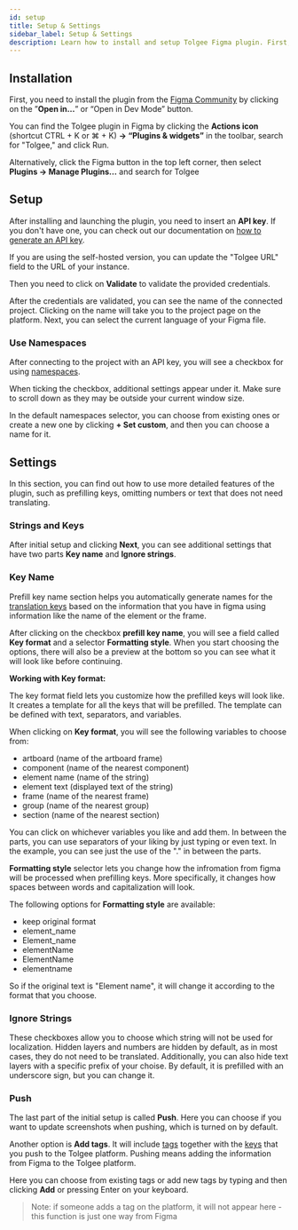 ```yaml
---
id: setup
title: Setup & Settings
sidebar_label: Setup & Settings
description: Learn how to install and setup Tolgee Figma plugin. First, you need to install the plugin from the Figma Community by clicking on the Try it out button.
---
```



## Installation

First, you need to install the plugin from the [Figma Community](https://www.figma.com/community/plugin/1212381421658754793/Tolgee) by clicking on the ”**Open in…**” or “Open in Dev Mode” button.

You can find the Tolgee plugin in Figma by clicking the **Actions icon** (shortcut CTRL + K or ⌘ + K) **→ “Plugins & widgets”** in the toolbar, search for "Tolgee," and click Run. 

Alternatively, click the Figma button in the top left corner, then select **Plugins → Manage Plugins…** and search for Tolgee

## Setup

After installing and launching the plugin, you need to insert an **API key**. If you don't have one, you can check out our documentation on [how to generate an API key](/platform/account_settings/api_keys_and_pat_tokens#generation).

If you are using the self-hosted version, you can update the "Tolgee URL" field to the URL of your instance.

Then you need to click on **Validate** to validate the provided credentials.

<FigmaScreenshotWrapper src="/img/docs/platform/figma-plugin/setup-before-validation.webp" />

After the credentials are validated, you can see the name of the connected project. Clicking on the name will take you to the project page on the platform. Next, you can select the current language of your Figma file.

<FigmaScreenshotWrapper src="/img/docs/platform/figma-plugin/setup-during-validation.webp" />

### Use Namespaces

After connecting to the project with an API key, you will see a checkbox for using [namespaces](/platform/translation_keys/namespaces).

When ticking the checkbox, additional settings appear under it. Make sure to scroll down as they may be outside your current window size.

In the default namespaces selector, you can choose from existing ones or create a new one by clicking **+ Set custom**, and then you can choose a name for it.

<FigmaScreenshotWrapper src="/img/docs/platform/figma-plugin/namespaces-set-up.webp" />

## Settings

In this section, you can find out how to use more detailed features of the plugin, such as prefilling keys, omitting numbers or text that does not need translating.

### Strings and Keys

After initial setup and clicking **Next**, you can see additional settings that have two parts **Key name** and **Ignore strings**.

<FigmaScreenshotWrapper src="/img/docs/platform/figma-plugin/setup-after-validation.webp" />

### Key Name

Prefill key name section helps you automatically generate names for the [translation keys](/platform/translation_keys/keys) based on the information that you have in figma using information like the name of the element or the frame.

After clicking on the checkbox **prefill key name**, you will see a field called **Key format** and a selector **Formatting style**. When you start choosing the options, there will also be a preview at the bottom so you can see what it will look like before continuing.  

**Working with Key format:**

The key format field lets you customize how the prefilled keys will look like. It creates a template for all the keys that will be prefilled. The template can be defined with text, separators, and variables.

When clicking on **Key format**, you will see the following variables to choose from:
- artboard (name of the artboard frame)
- component (name of the nearest component)
- element name (name of the string)
- element text (displayed text of the string)
- frame (name of the nearest frame)
- group (name of the nearest group)
- section (name of the nearest section)

You can click on whichever variables you like and add them. In between the parts, you can use separators of your liking by just typing or even text. In the example, you can see just the use of the "." in between the parts.

<FigmaScreenshotWrapper src="/img/docs/platform/figma-plugin/prefill-key-names.gif" />

**Formatting style** selector lets you change how the infromation from figma will be processed when prefilling keys. More specifically, it changes how spaces between words and capitalization will look.

The following options for **Formatting style** are available:
- keep original format 
- element_name
- Element_name 
- elementName
- ElementName 
- elementname

So if the original text is "Element name", it will change it according to the format that you choose.

### Ignore Strings

These checkboxes allow you to choose which string will not be used for localization. Hidden layers and numbers are hidden by default, as in most cases, they do not need to be translated. Additionally, you can also hide text layers with a specific prefix of your choise. By default, it is prefilled with an underscore sign, but you can change it.

### Push

The last part of the initial setup is called **Push**. Here you can choose if you want to update screenshots when pushing, which is turned on by default. 

Another option is **Add tags**. It will include [tags](/platform/translation_keys/tags) together with the [keys](/platform/translation_keys/keys) that you push to the Tolgee platform. Pushing means adding the information from Figma to the Tolgee platform.

Here you can choose from existing tags or add new tags by typing and then clicking **Add** or pressing Enter on your keyboard.

> Note: if someone adds a tag on the platform, it will not appear here - this function is just one way from Figma
>

<FigmaScreenshotWrapper src="/img/docs/platform/figma-plugin/usage-push-setup.webp" />